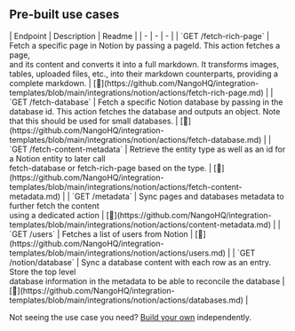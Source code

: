 
## Pre-built use cases

<AccordionGroup>


<Accordion title="Others">
| Endpoint | Description | Readme |
| - | - | - |
| `GET /fetch-rich-page` | Fetch a specific page in Notion by passing a pageId. This action fetches a page,<br />and its content and converts it into a full markdown. It transforms images,<br />tables, uploaded files, etc., into their markdown counterparts, providing a complete markdown. | [🔗](https://github.com/NangoHQ/integration-templates/blob/main/integrations/notion/actions/fetch-rich-page.md) |
| `GET /fetch-database` | Fetch a specific Notion database by passing in the database id. This action fetches the database and outputs an object. Note that this should be used for small databases. | [🔗](https://github.com/NangoHQ/integration-templates/blob/main/integrations/notion/actions/fetch-database.md) |
| `GET /fetch-content-metadata` | Retrieve the entity type as well as an id for a Notion entity to later call<br />fetch-database or fetch-rich-page based on the type. | [🔗](https://github.com/NangoHQ/integration-templates/blob/main/integrations/notion/actions/fetch-content-metadata.md) |
| `GET /metadata` | Sync pages and databases metadata to further fetch the content<br />using a dedicated action | [🔗](https://github.com/NangoHQ/integration-templates/blob/main/integrations/notion/actions/content-metadata.md) |
| `GET /users` | Fetches a list of users from Notion | [🔗](https://github.com/NangoHQ/integration-templates/blob/main/integrations/notion/actions/users.md) |
| `GET /notion/database` | Sync a database content with each row as an entry. Store the top level<br />database information in the metadata to be able to reconcile the database | [🔗](https://github.com/NangoHQ/integration-templates/blob/main/integrations/notion/actions/databases.md) |
</Accordion>

</AccordionGroup>

<Tip>Not seeing the use case you need? [Build your own](https://docs.nango.dev/guides/customize/setup) independently.</Tip>
